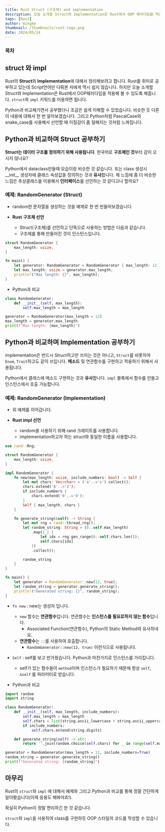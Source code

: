 ```yaml
---
title: Rust Struct (구조체) and implementation
description: 오늘 소개할 Struct와 Implementation은 Rust에서 OOP 패러다임을 적용해 볼 수 있도록 해줍니다. struct와 impl 키워드를 이용하면 됩니다.
tags: [Rust]
author: mingke
thumbnail: /thumbnails/rust-logo.png
date: 2024/05/24
---
```


### 목차

## struct 와 impl

Rust의 **Struct**와 **Implementation**에 대해서 정리해보려고 합니다. Rust를 취미로 공부하고 있는데 Script언어만 다뤄본 저에게 역시 쉽지 않습니다. 하지만 오늘 소개할 Struct와 Implementation은 Rust에서 OOP패러다임을 적용해 볼 수 있도록 해줍니다. `struct`와 `impl` 키워드를 이용하면 됩니다.

Python과 비교해가면서 공부했더니 조금은 쉽게 이해할 수 있었습니다. 비슷한 듯 다른 이 내용에 대해서 한 번 알아보겠습니다. 그리고 Python처럼 PascalCase와 snake_case를 사용해서 선언할 때 이질감이 좀 덜해지는 것처럼 느껴집니다.

## Python과 비교하며 Struct 공부하기

**Struct는 데이터 구조를 정의하기 위해 사용됩니다**. 한국어로 **구조체인 것**부터 감이 오시지 않나요?

Python에서 dataclass만들때 모습이랑 비슷한 것 같습니다. 또는 class 생성시 \_\_init\_\_ 생성자에 클래스 속성값을 정의하는 것과 **유사**합니다. 제 느낌에 좀 더 비슷한 느낌은 추상클래스를 이용해서 **인터페이스**를 선언하는 것 같다고나 할까요?

### 예제: RandomGenerator (Struct)

- random한 문자열을 생성하는 것을 예제로 한 번 만들어보겠습니다.

- **Rust** **구조체 선언**
  - Struct(구조체)를 선언하고 단독으로 사용하는 방법은 다음과 같습니다.
  - 구조체를 통해 만들어진 것이 인스턴스입니다.

```rust
struct RandomGenerator {
    max_length: usize,
}

fn main() {
    let generator: RandomGenerator = RandomGenerator { max_length: 12 };
    let max_length: usize = generator.max_length;
    println!("Max length: {}", max_length);
}
```

- Python과 비교

```python
class RandomGenerator:
    def __init__(self, max_length):
        self.max_length = max_length

generator = RandomGenerator(max_length = 12)
max_length = generator.max_length
print(f"Max length: {max_length}")
```

## Python과 비교하며 Implementation 공부하기

implementation은 반드시 Struct하고만 쓰이는 것은 아니고, `Struct`를 비롯하여 `Enum`, `Trait`하고도 같이 쓰입니다. **메소드** 및 연관함수를 구현하고 적용하기 위해서 사용됩니다.

Python에서 클래스에 메소드 구현하는 것과 **유사**합니다. `impl` 블록에서 함수를 만들고 인스턴스에서 호출 가능합니다.

### 예제: RandomGenerator (Implementation)

- 위 예제를 이어갑니다.

- **Rust impl 선언**
  - random을 사용하기 위해 rand 크레이트를 사용합니다.
  - implementation하고자 하는 struct와 동일한 이름을 사용합니다.

```rust
use rand::Rng;

struct RandomGenerator {
    max_length: usize,
}

impl RandomGenerator {
    fn new(max_length: usize, include_numbers: bool) -> Self {
        let mut chars: Vec<char> = ('a'..='z').collect();
        chars.extend('A'..='Z');
        if include_numbers {
            chars.extend('0'..='9');
        }
        Self { max_length, chars }
    }

    fn generate_string(&self) -> String {
        let mut rng = rand::thread_rng();
        let random_string: String = (0..self.max_length)
            .map(|_| {
                let idx = rng.gen_range(0..self.chars.len());
                self.chars[idx]
            })
            .collect();

        random_string
    }
}

fn main() {
    let generator = RandomGenerator::new(12, true);
    let random_string = generator.generate_string();
    println!("Generated string: {}", random_string);
}

```

- `fn new` : new는 생성자 입니다.
  - `new` 함수는 **연관함수**입니다. 연관함수는 **인스턴스를 필요로하지 않는 함수**입니다.
    - Associated Function(연관함수), Python의 Static Method와 유사하네요.
  - **연관함수**는 `::`를 사용하여 호출합니다.
    - `RandomGenerator::new(12, true)` 이런식으로 사용됩니다.
- `Self` : self를 보고 반가웠습니다. Python과 마찬가지로 인스턴스를 가리킵니다.

  - self가 있는 함수들이 `method`이며 인스턴스가 필요하기 때문에 항상 `self`, `&self` 를 파라미터로 받습니다.

- Python과 비교

```python
import random
import string

class RandomGenerator:
    def __init__(self, max_length, include_numbers):
        self.max_length = max_length
        self.chars = list(string.ascii_lowercase + string.ascii_uppercase)
        if include_numbers:
            self.chars.extend(string.digits)

    def generate_string(self) -> str:
        return ''.join(random.choice(self.chars) for _ in range(self.max_length))

generator = RandomGenerator(max_length = 12, include_numbers=True)
random_string = generator.generate_string()
print(f"Generated string: {random_string}")

```

## 마무리

Rust의 `struct`와 `impl` 에 대해서 예제와 그리고 Python과 비교를 통해 정말 간단하게 알아봤습니다(이제 응용도 해봐야죠!).

확실히 Python이 정말 편리하긴 한 것 같습니다.

`struct`와 `impl`을 사용하여 class를 구현하듯 OOP 스타일의 코드를 작성할 수 있습니다.

<Link url="https://chaechae.life/blog/rust-word-1" />
